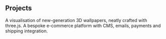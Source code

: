 ## Projects

<ProjectCard title="Dimense" link="https://dimensedecor.com" bg="linear-gradient(to right, #F4145A 0%, #FBB03B 100%)">
A visualisation of new-generation 3D wallpapers, neatly crafted with three.js.
</ProjectCard>

<ProjectCard title="Abrikosas" link="https://abrikosas.vercel.app" bg="linear-gradient(to right, #13C45A 0%, rgb(239, 167, 28) 100%)">
A bespoke e-commerce platform with CMS, emails, payments and shipping integration.
</ProjectCard>